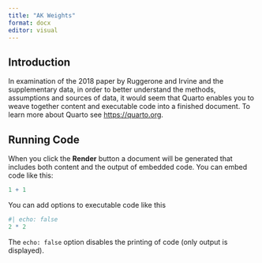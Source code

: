 ```yaml
---
title: "AK Weights"
format: docx
editor: visual
---
```


## Introduction

In examination of the 2018 paper by Ruggerone and Irvine and the supplementary data, in order to better understand the methods, assumptions and sources of data, it would seem that Quarto enables you to weave together content and executable code into a finished document. To learn more about Quarto see <https://quarto.org>.

## Running Code

When you click the **Render** button a document will be generated that includes both content and the output of embedded code. You can embed code like this:

```r
1 + 1
```

You can add options to executable code like this

```r
#| echo: false
2 * 2
```

The `echo: false` option disables the printing of code (only output is displayed).

